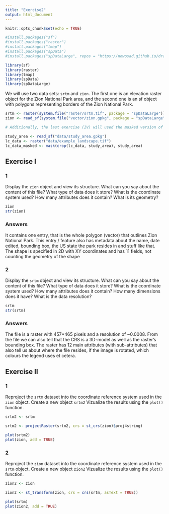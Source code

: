 ```yaml
---
title: "Exercise2"
output: html_document
---
```


```r
knitr::opts_chunk$set(echo = TRUE)

#install.packages("sf")
#install.packages("raster")
#install.packages("tmap")
#install.packages("spData")
#install.packages("spDataLarge", repos = "https://nowosad.github.io/drat/", type = "source")

library(sf)
library(raster)
library(tmap)
library(spData)
library(spDataLarge)
```
We will use two data sets: `srtm` and `zion`.
The first one is an elevation raster object for the Zion National Park area, and the second one is an sf object with polygons representing borders of the Zion National Park.
```r
srtm <- raster(system.file("raster/srtm.tif", package = "spDataLarge"))
zion <- read_sf(system.file("vector/zion.gpkg", package = "spDataLarge"))

# Additionally, the last exercise (IV) will used the masked version of the `lc_data` dataset.

study_area <- read_sf("data/study_area.gpkg")
lc_data <- raster("data/example_landscape.tif")
lc_data_masked <- mask(crop(lc_data, study_area), study_area)
```

## Exercise I

### 1
Display the `zion` object and view its structure.
What can you say about the content of this file?
What type of data does it store? 
What is the coordinate system used?
How many attributes does it contain?
What is its geometry?

```r
zion
str(zion)
```
### Answers
It contains one entry, that is the whole polygon (vector) that outlines Zion National Park. This entry / feature
also has metadata about the name, date edited, bounding box, the US state the park resides in and stuff like that.
The shape is specified in 2D with XY coordinates and has 11 fields, not counting the geometry of the shape

### 2 
Display the `srtm` object and view its structure.
What can you say about the content of this file? 
What type of data does it store?
What is the coordinate system used? 
How many attributes does it contain?
How many dimensions does it have? 
What is the data resolution?
```r
srtm
str(srtm)
```
### Answers
The file is a raster with 457*465 pixels and a resolution of ~0.0008. From the file we can also tell that the CRS is a 3D-model as well as the raster's bounding box. The raster has 12 main attributes (with sub-attributes) that also tell us about where the file resides, if the image is rotated, which colours the legend uses et cetera.


## Exercise II

### 1
Reproject the `srtm` dataset into the coordinate reference system used in the `zion` object. 
Create a new object `srtm2`
Vizualize the results using the `plot()` function.
```r
srtm2 <- srtm

srtm2 <- projectRaster(srtm2, crs = st_crs(zion)$proj4string)

plot(srtm2)
plot(zion, add = TRUE)
```

### 2

Reproject the `zion` dataset into the coordinate reference system used in the `srtm` object.
Create a new object `zion2`
Vizualize the results using the `plot()` function.
```r
zion2 <- zion

zion2 <- st_transform(zion, crs = crs(srtm, asText = TRUE))

plot(srtm)
plot(zion2, add = TRUE)
```


